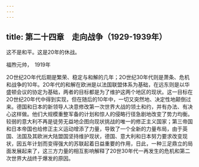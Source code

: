 ```yaml
---
---
---
```

title: 第二十四章　走向战争（1929-1939年）
---



这不是和平。这是20年的休战。

福煦元帅，　1919年

2O世纪2O年代后期是繁荣、稳定与和解的几年；2O世纪30年代则是萧条、危机和战争的10年。2O年代的和解在欧洲是以法国联盟体系为基础，在远东则是以华盛顿会议的协定为基础，两者的目标都是为了维护这两个地区的现状。这一目标在2O世纪20年代中得到实现，但在随后的10年中，一切又突然地、决定性地颠倒过来。德国和日本的新领导人决意修改第一次世界大战的领土和约，并有办法、有决心这样做。他们大规模重整军备的计划和惊人的侵略行径急剧地改变了势力均衡。较弱的意大利不再是徒劳无益地企图向现状挑战的唯一的修正主义国家；第三帝国和日本帝国也给修正主义运动增添了力量，导致了一个全新的力量布局，由于英国、法国及其欧洲大陆盟国坚持维护现状，德国、意大利和日本努力要求改变现状，因五年计划而变得强大的苏联起着日益重要的作用，日此，一种三足鼎立的局面发展起来了，这三方力量的相互影响解释了20世30年代一再发生的危机和第二次世界大战终于爆发的原因。